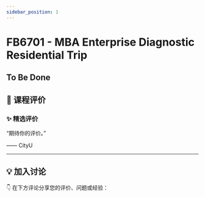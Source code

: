 ```yaml
---
sidebar_position: 1
---
```



# FB6701 - MBA Enterprise Diagnostic Residential Trip

## To Be Done

## **💬 课程评价**

### ✨ **精选评价**
<div className={commentStyles.commentBox}>
    <p className={commentStyles.commentText}>
        “期待你的评价。”
    </p>
    <p className={commentStyles.commentAuthor}>—— CityU</p>
</div>

---

## **💡 加入讨论**

👇 在下方评论分享您的评价、问题或经验：
<Utterances />
